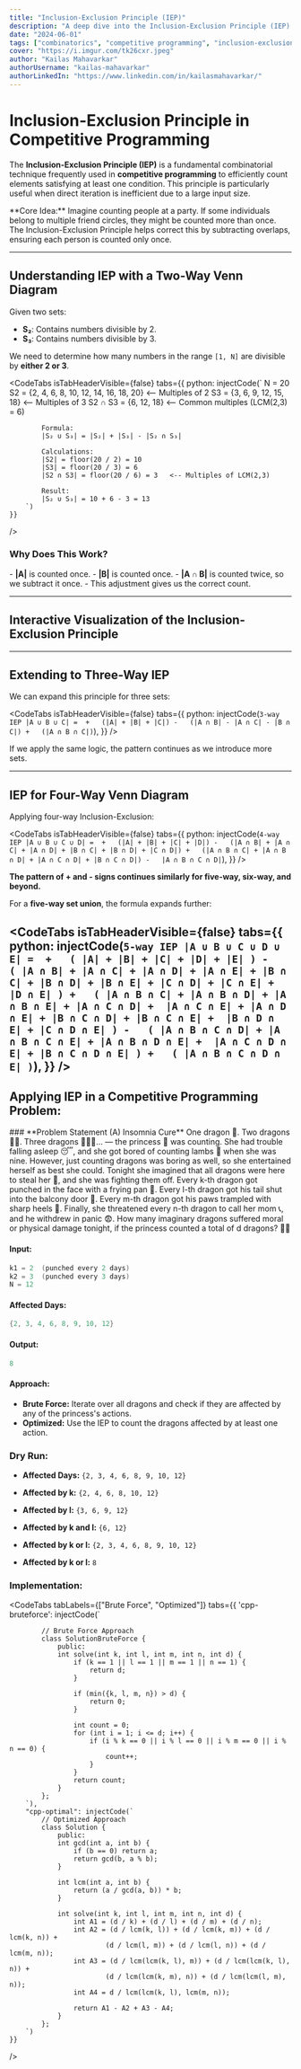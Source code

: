 ```yaml
---
title: "Inclusion-Exclusion Principle (IEP)"
description: "A deep dive into the Inclusion-Exclusion Principle (IEP) in competitive programming with examples of 2-way, 3-way, and 4-way applications."
date: "2024-06-01"
tags: ["combinatorics", "competitive programming", "inclusion-exclusion"]
cover: "https://i.imgur.com/tk26cxr.jpeg"
author: "Kailas Mahavarkar"
authorUsername: "kailas-mahavarkar"
authorLinkedIn: "https://www.linkedin.com/in/kailasmahavarkar/"
---
```



# Inclusion-Exclusion Principle in Competitive Programming

The **Inclusion-Exclusion Principle (IEP)** is a fundamental combinatorial technique frequently used in **competitive programming** to efficiently count elements satisfying at least one condition. This principle is particularly useful when direct iteration is inefficient due to a large input size.

<Notation type="box" color="red">
	**Core Idea:** Imagine counting people at a party. If some individuals belong to multiple friend
	circles, they might be counted more than once. The Inclusion-Exclusion Principle helps correct
	this by subtracting overlaps, ensuring each person is counted only once.
</Notation>

---

## Understanding IEP with a Two-Way Venn Diagram

Given two sets:

- **S₂**: Contains numbers divisible by 2.
- **S₃**: Contains numbers divisible by 3.

We need to determine how many numbers in the range `[1, N]` are divisible by **either 2 or 3**.

<CodeTabs
    isTabHeaderVisible={false}
    tabs={{
        python: injectCode(`
            N = 20
            S2 = {2, 4,  6,  8, 10, 12, 14, 16, 18, 20}   <-- Multiples of 2
            S3 = {3, 6,  9, 12, 15, 18}                   <-- Multiples of 3
            S2 ∩ S3 = {6, 12, 18}                         <-- Common multiples (LCM(2,3) = 6)

            Formula:
            |S₂ ∪ S₃| = |S₂| + |S₃| - |S₂ ∩ S₃|

            Calculations:
            |S2| = floor(20 / 2) = 10
            |S3| = floor(20 / 3) = 6
            |S2 ∩ S3| = floor(20 / 6) = 3   <-- Multiples of LCM(2,3)

            Result:
            |S₂ ∪ S₃| = 10 + 6 - 3 = 13
        `)
    }}

/>

### Why Does This Work?

<SingleImg shouldContain width="50%" src="https://i.imgur.com/XUwAeoo.png" />- **|A|** is counted
once. - **|B|** is counted once. - **|A ∩ B|** is counted twice, so we subtract it once. - This
adjustment gives us the correct count.

---

## Interactive Visualization of the Inclusion-Exclusion Principle

<IEPVisualization client:load="true" />

---

## **Extending to Three-Way IEP**

We can expand this principle for three sets:

<CodeTabs
	isTabHeaderVisible={false}
	tabs={{
		python: injectCode(`
        3-way IEP |A ∪ B ∪ C| = 
            +   (|A| + |B| + |C|)
            -   (|A ∩ B| - |A ∩ C| - |B ∩ C|)
            +   (|A ∩ B ∩ C|)
        `),
	}}
/>


If we apply the same logic, the pattern continues as we introduce more sets.

---

## **IEP for Four-Way Venn Diagram**

<SingleImg class="bg-white" shouldContain src="https://i.imgur.com/ZPm6qJO.png" />

Applying four-way Inclusion-Exclusion:

<CodeTabs
	isTabHeaderVisible={false}
	tabs={{
		python: injectCode(`
        4-way IEP |A ∪ B ∪ C ∪ D| = 
            +   (|A| + |B| + |C| + |D|)
            -   (|A ∩ B| + |A ∩ C| + |A ∩ D| + |B ∩ C| + |B ∩ D| + |C ∩ D|)
            +   (|A ∩ B ∩ C| + |A ∩ B ∩ D| + |A ∩ C ∩ D| + |B ∩ C ∩ D|)
            -   |A ∩ B ∩ C ∩ D|
        `),
	}}
/>

**The pattern of + and - signs continues similarly for five-way, six-way, and beyond.**

For a **five-way set union**, the formula expands further:

<CodeTabs
	isTabHeaderVisible={false}
	tabs={{
		python: injectCode(`
        5-way IEP |A ∪ B ∪ C ∪ D ∪ E| = 
            +   (
                    |A| + |B| + |C| + |D| + |E|
                )
            -   (
                    |A ∩ B| + |A ∩ C| + |A ∩ D| + |A ∩ E| +
                    |B ∩ C| + |B ∩ D| + |B ∩ E| + |C ∩ D| +
                    |C ∩ E| + |D ∩ E|
                )
            +   (
                    |A ∩ B ∩ C| + |A ∩ B ∩ D| + |A ∩ B ∩ E| + |A ∩ C ∩ D| + 
                    |A ∩ C ∩ E| + |A ∩ D ∩ E| + |B ∩ C ∩ D| + |B ∩ C ∩ E| + 
                    |B ∩ D ∩ E| + |C ∩ D ∩ E|
                )
            -   (
                    |A ∩ B ∩ C ∩ D| + |A ∩ B ∩ C ∩ E| + |A ∩ B ∩ D ∩ E| + 
                    |A ∩ C ∩ D ∩ E| + |B ∩ C ∩ D ∩ E|
                )
            +   (
                    |A ∩ B ∩ C ∩ D ∩ E|
                )
        `),
	}}
/>
---

## Applying IEP in a Competitive Programming Problem:

<Paper>
	### **Problem Statement (A) Insomnia Cure** One dragon 🐉. Two dragons 🐉🐉. Three dragons
	🐉🐉🐉... — the princess 👸 was counting. She had trouble falling asleep 😴, and she got bored
	of counting lambs 🐑 when she was nine. However, just counting dragons was boring as well, so
	she entertained herself as best she could. Tonight she imagined that all dragons were here to
	steal her 🏰, and she was fighting them off. Every k-th dragon got punched in the face with a
	frying pan 🍳. Every l-th dragon got his tail shut into the balcony door 🚪. Every m-th dragon
	got his paws trampled with sharp heels 👠. Finally, she threatened every n-th dragon to call her
	mom 📞, and he withdrew in panic 😨. How many imaginary dragons suffered moral or physical
	damage tonight, if the princess counted a total of d dragons? 🐉💥
</Paper>

#### **Input:**

```cpp
k1 = 2  (punched every 2 days)
k2 = 3  (punched every 3 days)
N = 12
```

#### **Affected Days:**

```cpp
{2, 3, 4, 6, 8, 9, 10, 12}
```

#### **Output:**

```cpp
8
```

#### **Approach:**

- **Brute Force:** Iterate over all dragons and check if they are affected by any of the princess's actions.
- **Optimized:** Use the IEP to count the dragons affected by at least one action.

### **Dry Run:**

- **Affected Days:** `{2, 3, 4, 6, 8, 9, 10, 12}`
- **Affected by k:** `{2, 4, 6, 8, 10, 12}`
- **Affected by l:** `{3, 6, 9, 12}`

- **Affected by k and l:** `{6, 12}`
- **Affected by k or l:** `{2, 3, 4, 6, 8, 9, 10, 12}`
- **Affected by k or l:** `8`

### **Implementation:**

<CodeTabs
    tabLabels={["Brute Force", "Optimized"]}
    tabs={{
        'cpp-bruteforce': injectCode(`

            // Brute Force Approach
            class SolutionBruteForce {
                public:
                int solve(int k, int l, int m, int n, int d) {
                    if (k == 1 || l == 1 || m == 1 || n == 1) {
                        return d;
                    }

                    if (min({k, l, m, n}) > d) {
                        return 0;
                    }

                    int count = 0;
                    for (int i = 1; i <= d; i++) {
                        if (i % k == 0 || i % l == 0 || i % m == 0 || i % n == 0) {
                            count++;
                        }
                    }
                    return count;
                }
            };
        `),
        "cpp-optimal": injectCode(`
            // Optimized Approach
            class Solution {
                public:
                int gcd(int a, int b) {
                    if (b == 0) return a;
                    return gcd(b, a % b);
                }

                int lcm(int a, int b) {
                    return (a / gcd(a, b)) * b;
                }

                int solve(int k, int l, int m, int n, int d) {
                    int A1 = (d / k) + (d / l) + (d / m) + (d / n);
                    int A2 = (d / lcm(k, l)) + (d / lcm(k, m)) + (d / lcm(k, n)) +
                            (d / lcm(l, m)) + (d / lcm(l, n)) + (d / lcm(m, n));
                    int A3 = (d / lcm(lcm(k, l), m)) + (d / lcm(lcm(k, l), n)) +
                            (d / lcm(lcm(k, m), n)) + (d / lcm(lcm(l, m), n));
                    int A4 = d / lcm(lcm(k, l), lcm(m, n));

                    return A1 - A2 + A3 - A4;
                }
            };
        `)
    }}

/>
